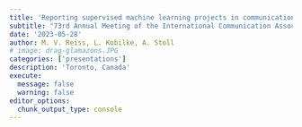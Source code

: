 ```yaml
---
title: 'Reporting supervised machine learning projects in communication science – A framework for transparent documentation on the example of text classification'
subtitle: "73rd Annual Meeting of the International Communication Association"
date: '2023-05-28'
author: M. V. Reiss, L. Kobilke, A. Stoll
# image: drag-glamazons.JPG
categories: ['presentations']
description: 'Toronto, Canada'
execute: 
  message: false
  warning: false
editor_options: 
  chunk_output_type: console
---
```

